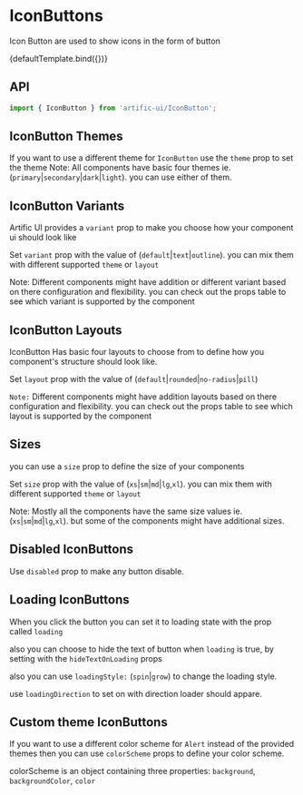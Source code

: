 
<Meta title="Components/IconButton" component={IconButton}/>

# IconButtons

Icon Button are used to show icons in the form of button


<Canvas>
	<Story name="Default">{defaultTemplate.bind({})}</Story>
</Canvas>

## API

```jsx
import { IconButton } from 'artific-ui/IconButton';
```

<ArgsTable story="Default"/>

## IconButton Themes

If you want to use a different theme for `IconButton` use the `theme` prop to set the theme
Note: All components have basic four themes ie. (`primary`|`secondary`|`dark`|`light`). you can use either of them.

<Canvas>
	<Story name="IconButton Themes">
		<IconButton theme="primary" type="button"><i className='bx bxs-color-fill'></i></IconButton>
		<IconButton theme="secondary" type="button"><i className='bx bxs-color-fill'></i></IconButton>
		<IconButton theme="light" type="button"><i className='bx bxs-color-fill'></i></IconButton>
		<IconButton theme="dark" type="button"><i className='bx bxs-color-fill'></i></IconButton>
	</Story>
</Canvas>


## IconButton Variants

Artific UI provides a `variant` prop to make you choose how your component ui should look like

Set `variant` prop with the value of (`default`|`text`|`outline`). you can mix them with different supported `theme` or `layout`

Note: Different components might have addition or different variant based on there configuration and flexibility.
you can check out the props table to see which variant is supported by the component

<Canvas>
	<Story name="IconButton Variants">
		<IconButton variant="default" type="button"><i className='bx bxs-color-fill'></i></IconButton>
		<IconButton variant="text" type="button"><i className='bx bxs-color-fill'></i></IconButton>
		<IconButton variant="outline" type="button"><i className='bx bxs-color-fill'></i></IconButton>
	</Story>
</Canvas>


## IconButton Layouts

IconButton Has basic four layouts to choose from to define how you component's structure should look like.

Set `layout` prop with the value of (`default`|`rounded`|`no-radius`|`pill`)

`Note:` Different components might have addition layouts based on there configuration and flexibility. you can check out the props table to see which layout is supported by the component

<Canvas>
	<Story name="Button Layouts">
		<IconButton layout="default" type="button"><i className='bx bxs-color-fill'></i></IconButton>
		<IconButton layout="rounded" type="button"><i className='bx bxs-color-fill'></i></IconButton>
		<IconButton layout="pill" type="button"><i className='bx bxs-color-fill'></i></IconButton>
		<IconButton layout="no-radius" type="button"><i className='bx bxs-color-fill'></i></IconButton>
	</Story>
</Canvas>

## Sizes

you can use a `size` prop to define the size of your components

Set `size` prop with the value of (`xs`|`sm`|`md`|`lg`,`xl`). you can mix them with different supported `theme` or `layout`

Note: Mostly all the components have the same size values ie.(`xs`|`sm`|`md`|`lg`,`xl`). but some of the components might have additional sizes.

<Canvas>
	<Story name="Sizes">
		<IconButton size="xs" type="button"><i className='bx bxs-color-fill'></i></IconButton>
		<IconButton size="sm" type="button"><i className='bx bxs-color-fill'></i></IconButton>
		<IconButton type="button"><i className='bx bxs-color-fill'></i></IconButton>
		<IconButton size="lg" type="button"><i className='bx bxs-color-fill'></i></IconButton>
		<IconButton size="xl" type="button"><i className='bx bxs-color-fill'></i></IconButton>
	</Story>
</Canvas>

## Disabled IconButtons

Use `disabled` prop to make any button disable.

<Canvas>
	<Story name="Disabled IconButtons">
		<IconButton disabled type="button"><i className='bx bxs-color-fill'></i></IconButton>
		<IconButton disabled theme="light" type="button"><i className='bx bxs-color-fill'></i></IconButton>
		<IconButton disabled theme="dark" type="button"><i className='bx bxs-color-fill'></i></IconButton>
	</Story>
</Canvas>

## Loading IconButtons

When you click the button you can set it to loading state with the prop called `loading`

also you can choose to hide the text of button when `loading` is true, by setting with the `hideTextOnLoading` props

also you can use `loadingStyle:` (`spin`|`grow`) to change the loading style.

use `loadingDirection` to set on with direction loader should appare.

<Canvas>
	<Story name="Loading IconButtons">
		<IconButton loading hideTextOnLoading loadingStyle="spin" type="button">
			<i className='bx bxs-color-fill'></i>
		</IconButton>
		<IconButton loading hideTextOnLoading loadingStyle="grow" type="button"><i
			className='bx bxs-color-fill'></i></IconButton>
		<IconButton loading loadingStyle="grow" type="button"><i className='bx bxs-color-fill'></i></IconButton>
		<IconButton loading loadingDirection="after" type="button"><i className='bx bxs-color-fill'></i></IconButton>
		<IconButton loading loadingDirection="after" loadingStyle="grow" type="button"><i
			className='bx bxs-color-fill'></i></IconButton>
	</Story>
</Canvas>

## Custom theme IconButtons

If you want to use a different color scheme for `Alert` instead of the provided themes then you can use
`colorScheme` props to define your color scheme.

colorScheme is an object containing three properties: `background`, `backgroundColor`, `color`

<Canvas>
	<Story name="Custom theme IconButtons">
		<IconButton colorScheme={{
			background: 'linear-gradient(45deg, #e736f4, #673ab7)',
			backgroundColor: '#e736f4',
			color: 'white',
		}} type="button"><i className='bx bxs-color-fill'></i></IconButton>
		<IconButton colorScheme={{
			background: 'red',
			color: 'white',
		}} theme="light" type="button"><i className='bx bxs-color-fill'></i></IconButton>
		<IconButton colorScheme={{
			background: 'linear-gradient(45deg, #e736f4, #673ab7)',
			backgroundColor: '#e736f4',
			color: 'white',
		}} variant="outline" type="button"><i className='bx bxs-color-fill'></i></IconButton>
		<IconButton colorScheme={{
			background: 'red',
			color: 'white',
		}} variant="outline" theme="light" type="button"><i className='bx bxs-color-fill'></i></IconButton>
	</Story>
</Canvas>
